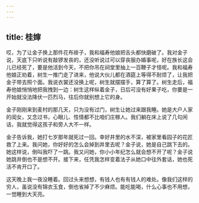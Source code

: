 ```yaml
---
---
---
```

title: 桂婶
---




哎，为了让金子换上那件花布褂子，我和福寿他娘把舌头都快磨破了。我对金子说，天底下只听说有敲锣发丧的，还没听说过可以穿丧服办婚事呢，好在族长这会儿已经死了，要是他活到今天，不把你吊在祠堂里抽上一百鞭子才怪呢。我和福寿他娘正劝着，树生一推门走了进来，他说大伙儿都在酒筵上等得不耐烦了，让我把金子带去照个面。我说衣裳还没换上呢，树生就摆摆手，算了算了。树生走后，福寿他娘悄悄地把我拽到一边：树生这样纵着金子，日后可没有好果子吃，你要是一开始就没法降伏一匹烈马，往后你就别想上它的身。

金子刚刚来到麦村的那几天，只为没有过门，树生让她过来跟我睡。她是大户人家的闺女，又念过书，心眼儿、性情都不比咱们庄稼人。我们躺在床上说了几句闲话，我就觉得这孩子和旁人大不一样。

金子告诉我，她打七岁那年就死过一回。幸好井里的水不深，被家里看园子的花匠救了上来。我问她，你好好的怎么会掉到井里去呢？金子说，她是自己跳下去的。她这样说，倒叫我吓了一跳。我又问她，你小小年纪怎么就会想不开了呢？金子说她跳井倒也不是想不开。接下来，任凭我怎样变着法子从她口中往外套话，她也死活不肯开口了。

这天晚上我一夜没睡着。回过头来想想，有钱人也有有钱人的难处。像我们这样的穷人，虽说没有锦衣玉食，倒也省掉了不少麻烦。能吃能喝，什么心事也不用想，一觉睡到大天亮。
